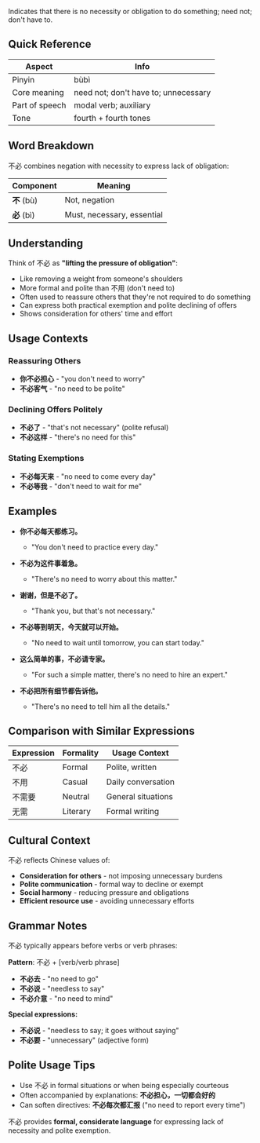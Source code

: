 Indicates that there is no necessity or obligation to do something; need not; don't have to.

## Quick Reference

| Aspect         | Info                                      |
| -------------- | ----------------------------------------- |
| Pinyin         | bùbì                                      |
| Core meaning   | need not; don't have to; unnecessary     |
| Part of speech | modal verb; auxiliary                     |
| Tone           | fourth + fourth tones                     |

## Word Breakdown

不必 combines negation with necessity to express lack of obligation:

| Component     | Meaning                                        |
| ------------- | ---------------------------------------------- |
| **不** (bù)   | Not, negation                                  |
| **必** (bì)   | Must, necessary, essential                     |

## Understanding

Think of 不必 as **"lifting the pressure of obligation"**:

- Like removing a weight from someone's shoulders
- More formal and polite than 不用 (don't need to)
- Often used to reassure others that they're not required to do something
- Can express both practical exemption and polite declining of offers
- Shows consideration for others' time and effort

## Usage Contexts

### **Reassuring Others**
- **你不必担心** - "you don't need to worry"
- **不必客气** - "no need to be polite"

### **Declining Offers Politely**
- **不必了** - "that's not necessary" (polite refusal)
- **不必这样** - "there's no need for this"

### **Stating Exemptions**
- **不必每天来** - "no need to come every day"
- **不必等我** - "don't need to wait for me"

## Examples

- **你不必每天都练习。**
  - "You don't need to practice every day."

- **不必为这件事着急。**
  - "There's no need to worry about this matter."

- **谢谢，但是不必了。**
  - "Thank you, but that's not necessary."

- **不必等到明天，今天就可以开始。**
  - "No need to wait until tomorrow, you can start today."

- **这么简单的事，不必请专家。**
  - "For such a simple matter, there's no need to hire an expert."

- **不必把所有细节都告诉他。**
  - "There's no need to tell him all the details."

## Comparison with Similar Expressions

| Expression | Formality | Usage Context     |
| ---------- | --------- | ----------------- |
| 不必       | Formal    | Polite, written   |
| 不用       | Casual    | Daily conversation |
| 不需要     | Neutral   | General situations |
| 无需       | Literary  | Formal writing    |

## Cultural Context

不必 reflects Chinese values of:

- **Consideration for others** - not imposing unnecessary burdens
- **Polite communication** - formal way to decline or exempt
- **Social harmony** - reducing pressure and obligations
- **Efficient resource use** - avoiding unnecessary efforts

## Grammar Notes

不必 typically appears before verbs or verb phrases:

**Pattern**: 不必 + [verb/verb phrase]
- **不必去** - "no need to go"
- **不必说** - "needless to say"
- **不必介意** - "no need to mind"

**Special expressions:**
- **不必说** - "needless to say; it goes without saying"
- **不必要** - "unnecessary" (adjective form)

## Polite Usage Tips

- Use 不必 in formal situations or when being especially courteous
- Often accompanied by explanations: **不必担心，一切都会好的** 
- Can soften directives: **不必每次都汇报** ("no need to report every time")

不必 provides **formal, considerate language** for expressing lack of necessity and polite exemption.
